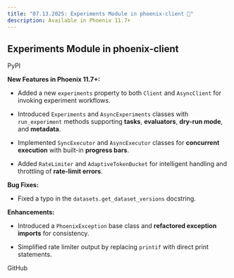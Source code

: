 ```yaml
---
title: "07.13.2025: Experiments Module in phoenix-client 🧪"
description: Available in Phoenix 11.7+
---
```


<Update label="July 13, 2025">

## Experiments Module in phoenix-client

<Card title="arize-phoenix-client" href="https://pypi.org/project/arize-phoenix-client/" icon="cube" horizontal>
  PyPI
</Card>

**New Features in Phoenix 11.7+:**

* Added a new `experiments` property to both `Client` and `AsyncClient` for invoking experiment workflows.

* Introduced `Experiments` and `AsyncExperiments` classes with `run_experiment` methods supporting **tasks**, **evaluators**, **dry-run mode**, and **metadata**.

* Implemented `SyncExecutor` and `AsyncExecutor` classes for **concurrent execution** with built-in **progress bars**.

* Added `RateLimiter` and `AdaptiveTokenBucket` for intelligent handling and throttling of **rate-limit errors**.

**Bug Fixes:**

* Fixed a typo in the `datasets.get_dataset_versions` docstring.

**Enhancements:**

* Introduced a `PhoenixException` base class and **refactored exception imports** for consistency.

* Simplified rate limiter output by replacing `printif` with direct print statements.


<Card title="feat: Add experiments module to phoenix-client by anticorrelator · Pull Request #8375 · Arize-ai/phoenix" icon="github" href="https://github.com/Arize-ai/phoenix/pull/8375" horizontal>
  GitHub
</Card>
</Update>
